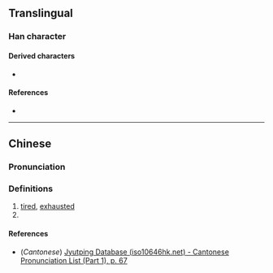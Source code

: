 {{character info}}
==Translingual==

===Han character===
{{Han char|rn=9|rad=人|as=11|sn=13|four=|canj=OWVF|ids=⿰亻累}}

====Derived characters====
* {{l|mul|[[𦽝]]}}

====References====
* {{Han ref|kx=0114.070|dkj=01003|dj=0242.180|hdz=10211.040|uh=50AB|ud=20651}}

----

==Chinese==
{{zh-forms}}

===Pronunciation===
{{zh-pron
|m=lěi
|c=leoi5
|mc=
|oc=
|ma=
|cat=a,pn
}}

===Definitions===
{{zh-hanzi}}

# [[tired]], [[exhausted]]
# {{surname|zh}}

====References====
* (''Cantonese'') [http://www.iso10646hk.net/jp/document/download.jsp Jyutping Database (iso10646hk.net) - Cantonese Pronunciation List (Part 1), p. 67]